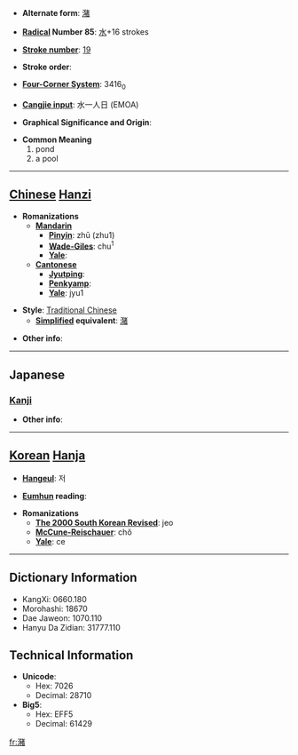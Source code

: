 * '''Alternate form''': [[潴]]

* '''[[Wiktionary:Chinese radical index| Radical]] Number 85''': [[Wiktionary:Chinese radical index 水|水]]+16 strokes

* '''[[Wiktionary:Chinese total strokes index|Stroke number]]''': [[Wiktionary:Chinese total strokes index 19|19]]

* '''Stroke order''': 

* '''[[Wiktionary:Chinese four corner index|Four-Corner System]]''': 3416<sub>0</sub>

* '''[[Wiktionary:Chinese Cangjie index|Cangjie input]]''': 水一人日 (EMOA)

* '''Graphical Significance and Origin''': 

* '''Common Meaning'''
*#pond
*# a pool


----

== [[Chinese]] [[Hanzi]] ==

* '''Romanizations'''
** '''[[Mandarin]]'''
*** '''[[Pinyin]]''': zhū (zhu1)
*** '''[[Wade-Giles]]''': chu<sup>1</sup>
*** '''[[Yale]]''': 
** '''[[Cantonese]]'''
*** '''[[Jyutping]]''':
*** '''[[Penkyamp]]''': 
*** '''[[Yale]]''': jyu1

* '''Style''': [[Traditional Chinese]] 
** '''[[Simplified Chinese|Simplified]] equivalent''': [[潴]]

* '''Other info''': 

----

==Japanese==
===[[Kanji]]===
{{kanji|on readings=[[ちょ]] (cho)
|kun readings=[[みずたまり]] (mizutamari)
}}

* '''Other info''':  

----

== [[Korean]] [[Hanja]] ==

* '''[[Hangeul]]''': 저

* '''[[Eumhun]] reading''': 

* '''Romanizations'''
** '''[[The 2000 South Korean Revised Romanization|The 2000 South Korean Revised]]''': jeo
** '''[[McCune-Reischauer]]''': chŏ
** '''[[Yale]]''': ce

----

== Dictionary Information ==

* KangXi: 0660.180
* Morohashi: 18670
* Dae Jaweon: 1070.110
* Hanyu Da Zidian: 31777.110

== Technical Information ==

* '''Unicode''':
** Hex: 7026
** Decimal: 28710
* '''Big5''':
** Hex: EFF5
** Decimal: 61429

[[fr:瀦]]